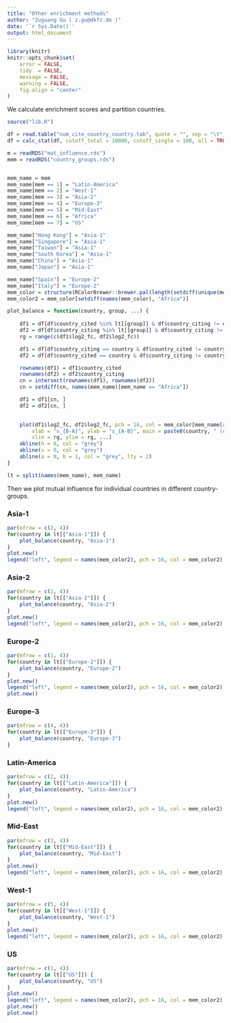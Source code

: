 ```yaml
---
title: "Other enrichment methods"
author: "Zuguang Gu ( z.gu@dkfz.de )"
date: '`r Sys.Date()`'
output: html_document
---
```


```r
library(knitr)
knitr::opts_chunk$set(
    error = FALSE,
    tidy  = FALSE,
    message = FALSE,
    warning = FALSE,
    fig.align = "center"
)
```

We calculate enrichment scores and partition countries.

```r
source("lib.R")

df = read.table("num_cite_country_country.tab", quote = "", sep = "\t", header = TRUE)
df = calc_stat(df, cutoff_total = 10000, cutoff_single = 100, all = TRUE)

m = readRDS("mat_influence.rds")
mem = readRDS("country_groups.rds")


mem_name = mem
mem_name[mem == 1] = "Latin-America"
mem_name[mem == 2] = "West-1"
mem_name[mem == 3] = "Asia-2"
mem_name[mem == 4] = "Europe-3"
mem_name[mem == 5] = "Mid-East"
mem_name[mem == 6] = "Africa"
mem_name[mem == 7] = "US"

mem_name["Hong Kong"] = "Asia-1"
mem_name["Singapore"] = "Asia-1"
mem_name["Taiwan"] = "Asia-1"
mem_name["South Korea"] = "Asia-1"
mem_name["China"] = "Asia-1"
mem_name["Japan"] = "Asia-1"

mem_name["Spain"] = "Europe-2"
mem_name["Italy"] = "Europe-2"
mem_color = structure(RColorBrewer::brewer.pal(length(setdiff(unique(mem_name), NA)), "Set1"), names = setdiff(unique(mem_name), NA))
mem_color2 = mem_color[setdiff(names(mem_color), "Africa")]

plot_balance = function(country, group, ...) {
	
	df1 = df[df$country_cited %in% lt[[group]] & df$country_citing != df$country_cited & !df$country_citing %in% names(mem_name)[mem_name == "Africa"], ]
	df2 = df[df$country_citing %in% lt[[group]] & df$country_citing != df$country_cited& !df$country_cited %in% names(mem_name)[mem_name == "Africa"], ]
	rg = range(c(df1$log2_fc, df2$log2_fc))

	df1 = df[df$country_citing == country & df$country_cited != country, ]
	df2 = df[df$country_cited == country & df$country_citing != country, ]

	rownames(df1) = df1$country_cited
	rownames(df2) = df2$country_citing
	cn = intersect(rownames(df1), rownames(df2))
	cn = setdiff(cn, names(mem_name)[mem_name == "Africa"])

	df1 = df1[cn, ]
	df2 = df2[cn, ]

	
	plot(df1$log2_fc, df2$log2_fc, pch = 16, col = mem_color[mem_name[rownames(df1)]], 
		xlab = "s_{B-A}", ylab = "s_{A-B}", main = paste0(country, " (country A)"), 
		xlim = rg, ylim = rg, ...)
	abline(h = 0, col = "grey")
	abline(v = 0, col = "grey")
	abline(a = 0, b = 1, col = "grey", lty = 2)
}

lt = split(names(mem_name), mem_name)
```

Then we plot mutual influence for individual countries in different country-groups.

### Asia-1

```r
par(mfrow = c(2, 4))
for(country in lt[["Asia-1"]]) {
	plot_balance(country, "Asia-1")
}
plot.new()
legend("left", legend = names(mem_color2), pch = 16, col = mem_color2)
```

### Asia-2

```r
par(mfrow = c(2, 4))
for(country in lt[["Asia-2"]]) {
	plot_balance(country, "Asia-2")
}
plot.new()
legend("left", legend = names(mem_color2), pch = 16, col = mem_color2)
```


### Europe-2

```r
par(mfrow = c(1, 4))
for(country in lt[["Europe-2"]]) {
	plot_balance(country, "Europe-2")
}
plot.new()
legend("left", legend = names(mem_color2), pch = 16, col = mem_color2)
plot.new()
```

### Europe-3

```r
par(mfrow = c(4, 4))
for(country in lt[["Europe-3"]]) {
	plot_balance(country, "Europe-3")
}
```

### Latin-America

```r
par(mfrow = c(2, 4))
for(country in lt[["Latin-America"]]) {
	plot_balance(country, "Latin-America")
}
plot.new()
legend("left", legend = names(mem_color2), pch = 16, col = mem_color2)
```

### Mid-East

```r
par(mfrow = c(3, 4))
for(country in lt[["Mid-East"]]) {
	plot_balance(country, "Mid-East")
}
plot.new()
legend("left", legend = names(mem_color2), pch = 16, col = mem_color2)
```

### West-1

```r
par(mfrow = c(5, 4))
for(country in lt[["West-1"]]) {
	plot_balance(country, "West-1")
}
plot.new()
legend("left", legend = names(mem_color2), pch = 16, col = mem_color2)
```


### US

```r
par(mfrow = c(1, 4))
for(country in lt[["US"]]) {
	plot_balance(country, "US")
}
plot.new()
legend("left", legend = names(mem_color2), pch = 16, col = mem_color2)
plot.new()
plot.new()
```

<br>
<br>
<br>
<br>
<br>
